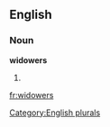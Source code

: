 
==English==

===Noun===
'''widowers'''

# {{plural of|[[widower]]}}

[[Category:English plurals]]

[[fr:widowers]]